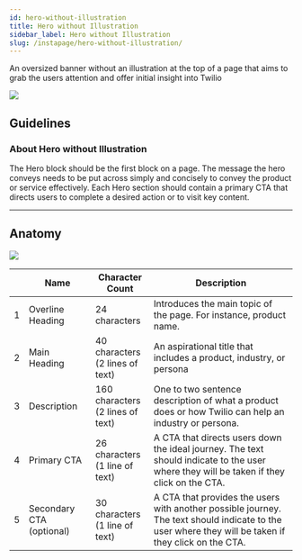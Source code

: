 ```yaml
---
id: hero-without-illustration
title: Hero without Illustration
sidebar_label: Hero without Illustration
slug: /instapage/hero-without-illustration/
---
```


An oversized banner without an illustration at the top of a page that aims to grab the users attention and offer initial insight into Twilio

![](./assets/hero-without-illustration.png)

## Guidelines

### About Hero without Illustration

The Hero block should be the first block on a page. The message the hero conveys needs to be put across simply and concisely to convey the product or service effectively. Each Hero section should contain a primary CTA that directs users to complete a desired action or to visit key content.

---

## Anatomy

![](./assets/hero-without-illustration-annotated.png)

|     | Name                     | Character Count                         | Description                                                                                                                                          |
| --- | ------------------------ | --------------------------------------- | ---------------------------------------------------------------------------------------------------------------------------------------------------- |
| 1   | Overline Heading         | 24 characters                           | Introduces the main topic of the page. For instance, product name.                                                                                   |
| 2   | Main Heading             | 40 characters <br /> (2 lines of text)  | An aspirational title that includes a product, industry, or persona                                                                                  |
| 3   | Description              | 160 characters <br /> (2 lines of text) | One to two sentence description of what a product does or how Twilio can help an industry or persona.                                                |
| 4   | Primary CTA              | 26 characters <br /> (1 line of text)   | A CTA that directs users down the ideal journey. The text should indicate to the user where they will be taken if they click on the CTA.             |
| 5   | Secondary CTA (optional) | 30 characters <br /> (1 line of text)   | A CTA that provides the users with another possible journey. The text should indicate to the user where they will be taken if they click on the CTA. |
